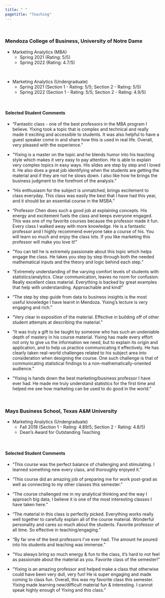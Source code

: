 ```yaml
---
title: " "
pagetitle: "Teaching"
---
```


<p>&nbsp;</p>


### Mendoza College of Business, University of Notre Dame

- Marketing Analytics (MBA)
  - Spring 2021 (Rating: 5/5)
  - Spring 2022 (Rating: 4.7/5)

<p>&nbsp;</p>
- Marketing Analytics (Undergraduate)
  - Spring 2021 (Section 1 - Rating: 5/5; Section 2 - Rating: 5/5)
  - Spring 2022 (Section 1 - Rating: 5/5; Section 2 - Rating: 4.9/5)

<p>&nbsp;</p>

#### Selected Student Comments

- “Fantastic class - one of the best professors in the MBA program I believe. Yixing took a topic that is complex and technical and really made it exciting and accessible to students. It was also helpful to have a guest speaker come in and share how this is used in real life. Overall, very pleased with the experience.”

- “Yixing is a master on the topic and he blends humor into his teaching style which makes it very easy to pay attention. He is able to explain very complex topics in easy ways. His slides are step by step and I loved it. He also does a great job identifying when the students are getting the material and if they are not he slows down. I also like how he brings the business judgment to the forefront of the analysis.”

- “His enthusiasm for the subject is unmatched, brings excitement to class everyday.  This class was easily the best that I have had this year, and it should be an essential course in the MSBA.”   

- “Professor Chen does such a good job at explaining concepts. His energy and excitement fuels the class and keeps everyone engaged. This was one of my favorite courses because the professor made it fun. Every class I walked away with more knowledge. He is a fantastic professor and I highly recommend everyone take a course of his. You will learn so much and enjoy the class lots. If you like marketing this professor will make you love it!” 

- “You can tell he is extremely passionate about this topic which helps engage the class. He takes you step by step through both the needed mathematical inputs and the theory and logic behind each step.” 

- “Extremely understanding of the varying comfort levels of students with statistics/analytics. Clear communication, leaves no room for confusion. Really excellent class material. Everything is backed by great examples that help with understanding. Approachable and kind!”

- “The step by step guide from data to business insights is the most useful knowledge I have learnt in Mendoza. Yixing's lecture is very engaging and rich.” 

- “Very clear in exposition of the material. Effective in building off of other student attempts at describing the material.”

- "It was truly a gift to be taught by someone who has such an undeniable depth of mastery in his course material. Yixing has made every effort not only to give us the information we need, but to explain its origin and application, and to help us practice communicating it effectively. He has clearly taken real-world challenges related to his subject area into consideration when designing the course. One such challenge is that of communicating statistical findings to a non-mathematically-oriented audience."

- "Yixing is hands down the best marketing/business professor I have ever had. He made me truly understand statistics for the first time and helped me see how marketing can be used to do good in the world."

<p>&nbsp;</p>

### Mays Business School, Texas A&M University


- Marketing Analytics (Undergraduate)
    - Fall 2018 (Section 1 - Rating: 4.89/5; Section 2 - Rating: 4.8/5)
    - Dean’s Award for Outstanding Teaching
<p>&nbsp;</p> 

#### Selected Student Comments

- “This course was the perfect balance of challenging and stimulating. I learned something new every class, and thoroughly enjoyed it.”

- “This course did an amazing job of preparing me for work post-grad as well as connecting to my other classes this semester.”

- “The course challenged me in my analytical thinking and the way I approach big data, I believe it is one of the most interesting classes I have taken here.”

- “The material in this class is perfectly picked. Everything works really well together to carefully explain all of the course material. Wonderful personality and cares so much about the students. Favorite professor of all time. So effective in teaching/engaging.”

- “By far one of the best professors I've ever had. The amount he poured into his students and teaching was immense.”

- “You always bring so much energy & fun to the class, it’s hard to not feel as passionate about the material as you. Favorite class of the semester!”

- “Yixing is an amazing professor and helped make a class that otherwise could have been very dull, very fun! He is super engaging and made coming to class fun. Overall, this was my favorite class this semester. Yixing made learning new/difficult material fun & interesting. I cannot speak highly enough of Yixing and this class.”
